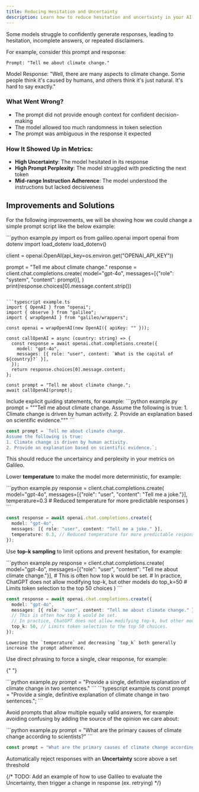 ```yaml
---
title: Reducing Hesitation and Uncertainty
description: Learn how to reduce hesitation and uncertainty in your AI models.
---
```


Some models struggle to confidently generate responses, leading to hesitation, incomplete answers, or repeated disclaimers.

For example, consider this prompt and response:

```
Prompt: "Tell me about climate change."
```

<Card>
  Model Response: "Well, there are many aspects to climate change. Some people
  think it's caused by humans, and others think it's just natural. It's hard to
  say exactly."

</Card>

### What Went Wrong?

- The prompt did not provide enough context for confident decision-making
- The model allowed too much randomness in token selection
- The prompt was ambiguous in the response it expected

### How It Showed Up in Metrics:

- **High Uncertainty**: The model hesitated in its response
- **High Prompt Perplexity**: The model struggled with predicting the next token
- **Mid-range Instruction Adherence**: The model understood the instructions but lacked decisiveness

## Improvements and Solutions

For the following improvements, we will be showing how we could change a simple prompt script like the below example:

<CodeGroup>
```python example.py
import os
from galileo.openai import openai
from dotenv import load_dotenv
load_dotenv()

client = openai.OpenAI(api_key=os.environ.get("OPENAI_API_KEY"))

prompt = "Tell me about climate change."
response = client.chat.completions.create(
model="gpt-4o",
messages=[{"role": "system", "content": prompt}],
)
print(response.choices[0].message.content.strip())

````

```typescript example.ts
import { OpenAI } from "openai";
import { observe } from "galileo";
import { wrapOpenAI } from "galileo/wrappers";

const openai = wrapOpenAI(new OpenAI({ apiKey: "" }));

const callOpenAI = async (country: string) => {
  const response = await openai.chat.completions.create({
    model: "gpt-4o",
    messages: [{ role: "user", content: `What is the capital of ${country}?` }],
  });
  return response.choices[0].message.content;
};

const prompt = "Tell me about climate change.";
await callOpenAI(prompt);
````

</CodeGroup>

<Steps>
<Step title="Provide Stronger Context in Prompts">
Include explicit guiding statements, for example:

  <CodeGroup>
  ```python example.py
  prompt = """Tell me about climate change.
    Assume the following is true:
    1. Climate change is driven by human activity.
    2. Provide an explanation based on scientific evidence."""
  ```

```typescript example.ts
const prompt = `Tell me about climate change.
Assume the following is true:
1. Climate change is driven by human activity.
2. Provide an explanation based on scientific evidence.`;
```

  </CodeGroup>

This should reduce the uncertaincy and perplexity in your metrics on Galileo.

</Step>
<Step title="Adjust Model Sampling Parameters">

Lower **temperature** to make the model more deterministic, for example:

  <CodeGroup>
  ```python example.py
  response = client.chat.completions.create(
      model="gpt-4o",
      messages=[{"role": "user", "content": "Tell me a joke."}],
      temperature=0.3  # Reduced temperature for more predictable responses
  )
  ```

```typescript example.ts
const response = await openai.chat.completions.create({
  model: "gpt-4o",
  messages: [{ role: "user", content: "Tell me a joke." }],
  temperature: 0.3, // Reduced temperature for more predictable responses
});
```

  </CodeGroup>

Use **top-k sampling** to limit options and prevent hesitation, for example:

  <CodeGroup>
  ```python example.py
  response = client.chat.completions.create(
      model="gpt-4o",
      messages=[{"role": "user", "content": "Tell me about climate change."}],
      # This is often how top k would be set.
      # In practice, ChatGPT does not allow modifying top-k, but other models do
      top_k=50  # Limits token selection to the top 50 choices
  )
  ```

```typescript example.ts
const response = await openai.chat.completions.create({
  model: "gpt-4o",
  messages: [{ role: "user", content: "Tell me about climate change." }],
  // This is often how top k would be set.
  // In practice, ChatGPT does not allow modifying top-k, but other models do
  top_k: 50, // Limits token selection to the top 50 choices.
});
```

  </CodeGroup>

    Lowering the `temperature` and decreasing `top_k` both generally increase the prompt adherence.

</Step>
<Step title="Modify Prompt Structure">
Use direct phrasing to force a single, clear response, for example:

{" "}

<CodeGroup>
  ```python example.py prompt = "Provide a single, definitive explanation of climate change in two sentences." ``` ```typescript example.ts const prompt = "Provide a single, definitive explanation of climate change in two sentences."; ```
</CodeGroup>

Avoid prompts that allow multiple equally valid answers, for example avoiding confusing by adding the source of the opinion we care about:

  <CodeGroup>
  ```python example.py
  prompt = "What are the primary causes of climate change according to scientists?"
  ```

```typescript example.ts
const prompt = "What are the primary causes of climate change according to scientists?";
```

  </CodeGroup>

</Step>
<Step title="Apply Uncertainty-Based Filtering">

Automatically reject responses with an **Uncertainty** score above a set threshold

{/* TODO: Add an example of how to use Galileo to evaluate the Uncertainty, then trigger a change in response (ex. retrying) */}

</Step>
</Steps>
